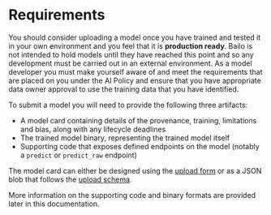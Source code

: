 
# Requirements

You should consider uploading a model once you have trained and tested it in your own environment and you feel that it
is **production ready**. Bailo is not intended to hold models until they have reached this point and so any development
must be carried out in an external environment. As a model developer you must make yourself aware of and meet the
requirements that are placed on you under the AI Policy and ensure that you have appropriate data owner approval to use
the training data that you have identified.

To submit a model you will need to provide the following three artifacts:

- A model card containing details of the provenance, training, limitations and bias, along with any lifecycle deadlines
- The trained model binary, representing the trained model itself
- Supporting code that exposes defined endpoints on the model (notably a `predict` or `predict_raw` endpoint)

The model card can either be designed using the [upload form](/upload) or as a JSON blob that follows the
[upload schema](/api/v1/schema/default?use=UPLOAD).

More information on the supporting code and binary formats are provided later in this documentation.

